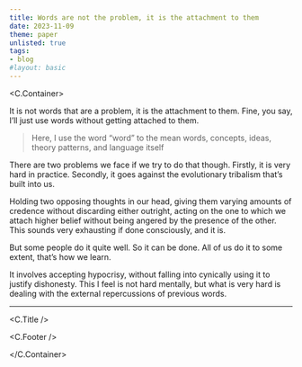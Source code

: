 ```yaml
---
title: Words are not the problem, it is the attachment to them
date: 2023-11-09
theme: paper
unlisted: true
tags:
- blog
#layout: basic
---
```



<C.Container>

It is not words that are a problem, it is the attachment to them. Fine, you say,
I’ll just use words without getting attached to them.

> Here, I use the word “word” to the mean words, concepts, ideas, theory
> patterns, and language itself

There are two problems we face if we try to do that though. Firstly, it is very
hard in practice. Secondly, it goes against the evolutionary tribalism that’s
built into us.

Holding two opposing thoughts in our head, giving them varying amounts of
credence without discarding either outright, acting on the one to which we
attach higher belief without being angered by the presence of the other. This
sounds very exhausting if done consciously, and it is.

But some people do it quite well. So it can be done. All of us do it to some
extent, that’s how we learn.

It involves accepting hypocrisy, without falling into cynically using it to
justify dishonesty. This I feel is not hard mentally, but what is very hard is
dealing with the external repercussions of previous words.

---

<C.Title />

<C.Footer />

</C.Container>

